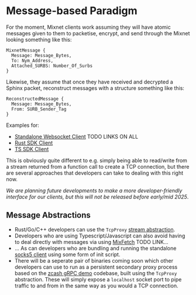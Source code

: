 # Message-based Paradigm

For the moment, Mixnet clients work assuming they will have atomic messages given to them to packetise, encrypt, and send through the Mixnet looking something like this:

```
MixnetMessage {
  Message: Message_Bytes,
  To: Nym_Address,
  Attached_SURBS: Number_Of_Surbs
}
```

Likewise, they assume that once they have received and decrypted a Sphinx packet, reconstruct messages with a structure something like this:

```
ReconstructedMessage {
  Message: Message_Bytes,
  From: SURB_Sender_Tag
}
```

Examples for:
- [Standalone Websocket Client]() TODO LINKS ON ALL
- [Rust SDK Client]()
- [TS SDK Client]()

This is obviously quite different to e.g. simply being able to read/write from a stream returned from a function call to create a TCP connection, but there are several approaches that developers can take to dealing with this right now.

_We are planning future developments to make a more developer-friendly interface for our clients, but this will not be released before early/mid 2025_.

## Message Abstractions
- Rust/Go/C++ developers can use the `TcpProxy` [stream abstraction](./abstractions).
- Developers who are using Typescript/Javascript can also avoid having to deal directly with messages via using [MixFetch]() TODO LINK...
- ... As can developers who are bundling and running the standalone [socks5 client]() using some form of init script.
- There will be a seperate pair of binaries coming soon which other developers can use to run as a persistent secondary proxy process based on the [zcash gRPC demo]() codebase, built using the `TcpProxy` abstraction. These will simply expose a `localhost` socket port to pipe traffic to and from in the same way as you would a TCP connection.
